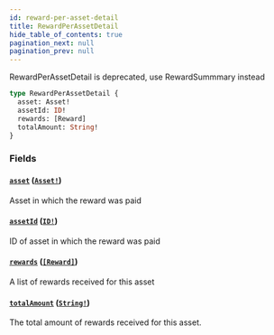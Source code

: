 ```yaml
---
id: reward-per-asset-detail
title: RewardPerAssetDetail
hide_table_of_contents: true
pagination_next: null
pagination_prev: null
---
```



RewardPerAssetDetail is deprecated, use RewardSummmary instead 

```graphql
type RewardPerAssetDetail {
  asset: Asset!
  assetId: ID!
  rewards: [Reward]
  totalAmount: String!
}
```


### Fields

#### [`asset`](#) ([`Asset!`](/docs/testnet/graphql/objects/asset))

Asset in which the reward was paid


#### [`assetId`](#) ([`ID!`](/docs/testnet/graphql/scalars/id))

ID of asset in which the reward was paid


#### [`rewards`](#) ([`[Reward]`](/docs/testnet/graphql/objects/reward))

A list of rewards received for this asset


#### [`totalAmount`](#) ([`String!`](/docs/testnet/graphql/scalars/string))

The total amount of rewards received for this asset.




